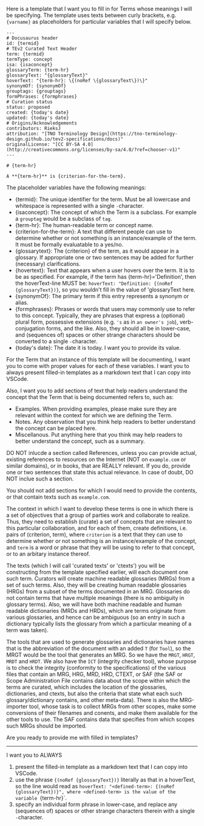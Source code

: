 Here is a template that I want you to fill in for Terms whose meanings I will be specifying. The template uses texts between curly brackets, e.g. `{varname}` as placeholders for particular variables that I will specify below. 

~~~
---
# Docusaurus header
id: {termid}
# TEv2 Curated Text Header
term: {termid}
termType: concept
isa: {isaconcept}
glossaryTerm: {term-hr}
glossaryText: "{glossaryText}"
hoverText: "{term-hr}: \{(noRef \{glossaryText\})\}"
synonymOf: {synonymOf}
grouptags: {grouptags}
formPhrases: {formphrases}
# Curation status
status: proposed
created: {today's date}
updated: {today's date}
# Origins/Acknowledgements
contributors: RieksJ
attribution: "[TNO Terminology Design](https://tno-terminology-design.github.io/tev2-specifications/docs)"
originalLicense: "[CC BY-SA 4.0](http://creativecommons.org/licenses/by-sa/4.0/?ref=chooser-v1)"
---

# {term-hr}

A **{term-hr}** is {criterion-for-the-term}. 
~~~

The placeholder variables have the following meanings:

- {termid}: The unique identifier for the term. Must be all lowercase and whitespace is represented with a single `-`character.
- {isaconcept}: The concept of which the Term is a subclass. For example a `grouptag` would be a subclass of `tag`.
- {term-hr}: The human-readable term or concept name.
- {criterion-for-the-term}: A text that different people can use to determine whether or not something is an instance/example of the term. It must be formally evaluatable to a yes/no.
- {glossarytext}: The {criterion} of the term, as it would appear in a glossary. If appropriate one or two sentences may be added for further (necessary) clarifications.
- {hovertext}: Text that appears when a user hovers over the term. It is to be as specified. For example, if the term has {term-hr}='Definition', then the hoverText-line MUST be: `hoverText: "Definition: {(noRef {glossaryText})}`, so you wouldn't fill in the value of 'glossaryText here.
- {synonymOf}: The primary term if this entry represents a synonym or alias.
- {formphrases}: Phrases or words that users may commonly use to refer to this concept. Typically, they are phrases that express a (optional) plural form, possessive extensions (e.g. `'s` as in `an owner's job`), verb-conjugation forms, and the like. Also, they should all be in lower-case, and (sequences of) spaces or other strange characters should be converted to a single `-`character.
- {today's date}: The date it is today. I want you to provide its value.

For the Term that an instance of this template will be documenting, I want you to come with proper values for each of these variables. I want you to always present filled-in templates as a markdown text that I can copy into VSCode.

Also, I want you to add sections of text that help readers understand the concept that the Term that is being documented refers to, such as:

- Examples. When providing examples, please make sure they are relevant within the context for which we are defining the Term.
- Notes. Any observation that you think help readers to better understand the concept can be placed here.
- Miscellanous. Put anything here that you think may help readers to better understand the concept, such as a summary.

DO NOT inlucde a section called References, unless you can provide actual, existing references to resources on the Internet (NOT on `example.com` or similar domains), or in books, that are REALLY relevant. If you do, provide one or two sentences that state this actual relevance. In case of doubt, DO NOT inclue such a section.

You should not add sections for which I would need to provide the contents, or that contain texts such as `example.com`.

The context in which I want to develop these terms is one in which there is a set of objectives that a group of parties work and collaborate to realize. Thus, they need to establish (curate) a set of concepts that are relevant to this particular collaboration, and for each of them, create definitions, i.e. pairs of (criterion, term), where `criterion` is a text that they can use to determine whether or not something is an instance/example of the concept, and `term` is a word or phrase that they will be using to refer to that concept, or to an arbitary instance thereof.

The texts (which I will call 'curated texts' or 'ctexts') you will be constructing from the template specified earlier, will each  document one such term. Curators will create machine readable glossaries (MRGs) from a set of such terms. Also, they will be creating human readable glossaries (HRGs) from a subset of the terms documented in an MRG. Glossaries do not contain terms that have multiple meanings (there is no ambiguity in glossary terms). Also, we will have both machine readable and human readable dictionaries (MRDs and HRDs), which are terms originate from various glossaries, and hence can be ambiguous (so an entry in such a dictionary typically lists the glossary from which a particular meaning of a term was taken).

The tools that are used to generate glossaries and dictionaries have names that is the abbreviation of the document with an added `T` (for `Tool`), so the MRGT would be the tool that generates an MRG. So we have the `MRGT`, `HRGT`, `MRDT` and `HRDT`. We also have the `ICT` (integrity checker tool), whose purpose is to check the integrity (conformity to the specifications) of the various files that contain an MRG, HRG, MRD, HRD, CTEXT, or SAF (the SAF or Scope Administration File contains data about the scope within which the terms are curated, which includes the location of the glossaries, dictionaries, and ctexts, but also the criteria that state what each such glossary/dictionary contains, and other meta-data). There is also the MRG-importer tool, whose task is to collect MRGs from other scopes, make some conversions of their filenames and conents, and make them available for the other tools to use. The SAF contains data that specifies from which scopes such MRGs should be imported.

Are you ready to provide me with filled in templates?



--- 
I want you to ALWAYS 
1. present the filled-in template as a markdown text that I can copy into VSCode.
2. use the phrase `{(noRef {glossaryText})}` literally as that in a hoverText, so the line would read as `hoverText: "<defined-term>: {(noRef {glossaryText})}", where <defined-term> is the value of the variable `{term-hr}`.
3. specify an individual form phrase in lower-case, and replace any (sequences of) spaces or other strange characters therein with a single `-`character.